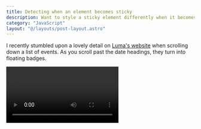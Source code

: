 ```yaml
---
title: Detecting when an element becomes sticky
description: Want to style a sticky element differently when it becomes sticky, or simply run some code when it becomes sticky? You can't do it with CSS alone, but there is a way...
category: "JavaScript"
layout: "@/layouts/post-layout.astro"
---
```



I recently stumbled upon a lovely detail on [Luma's website](https://www.luma.com/) when scrolling down a list of events. As you scroll past the date headings, they turn into floating badges.

<Video publicId="ue4nokdrvh6leyd25lql" className="aspect-[170/63]" />

There's no way to use CSS to style an element when it becomes sticky, so how the hell did they do it?

<Callout type="note">
  Just looking for the solution? Sure, skip to [the final
  solution](#the-final-solution), but you'll miss my diagrams!
</Callout>

## Making an element sticky is easy

Having elements become automatically sticky when scrolling is very simple. You just need to set [`position: sticky`](https://developer.mozilla.org/en-US/docs/Web/CSS/position#sticky) on the element and then set an inset property to control the offset relative to the nearest scrolling ancestor.

```css
.sticky {
  position: sticky;
  top: 0;
}
```

Now any element with this class will be `static` by default, but will become `sticky` when it hits the `top` of the nearest scrolling ancestor, which is usually the viewport. It will be offset by `0`.

<Callout type="tip" title="Using inset properties beyond top">
  While `top` is being used in this example, you can use any of the [inset
  properties](https://developer.mozilla.org/en-US/docs/Web/CSS/inset) to control
  where the element sticks to. At least one inset property **must** be set.
</Callout>

If we take our Luma example from earlier, we can use sticky positioning on the date headings like so:

<Example
  name="detecting-sticky-elements-basic"
  className="max-h-64"
  client:load
/>

Now, our headings become sticky when they hit the top of the viewport, or in this case the top of the scrolling ancestor.

But the headings just float over the content, which doesn't look clean or as slick. Once you have images and text instead of the placeholders in my example, it will look even worse.

So, how can we style the headings to stand out when they become sticky?

## Detecting when an element becomes sticky is tricky

As of this writing, there is no way to detect when an element becomes sticky using CSS alone. We have to rely on JavaScript to detect when an element becomes sticky.

Thankfully, we have a Web API that can help us out: [`IntersectionObserver`](https://developer.mozilla.org/en-US/docs/Web/API/Intersection_Observer_API). If you've not heard of this API before, you're about to discover one of modern web development's best tools.

### `IntersectionObserver` to the rescue

At its simplest, the `IntersectionObserver` API allows you to detect the relative visibility of two elements, giving us a way to asynchronously observe (i.e. performant and non-blocking) when one of those elements intersects with the other.

<Figure
  src={StickyHeaderIntersection}
  alt="A diagram showing how IntersectionObserver works, specifically that it can track the visibility of an element within a root element, such as a scrollable ancestor or the viewport."
  caption="IntersectionObserver allows us to track the visibility of an element within a root element, such as a scrollable ancestor or the viewport."
/>

Typically you would use this API to detect when an element becomes visible within the viewport, or within a scrollable ancestor, but the API is very flexible, supporting many different use cases.

<Callout type="tip" title="Learning more about IntersectionObserver">
  This guide isn't going to cover the IntersectionObserver API in detail, just enough for sticky detection. If you'd like to learn more about the API, I'd recommend two great resources:

  <ul>
    <li>[MDN's IntersectionObserver documentation](https://developer.mozilla.org/en-US/docs/Web/API/Intersection_Observer_API) the web developers bible entry</li>
    <li>[Dynamic Header
  with
  IntersectionObserver](https://www.smashingmagazine.com/2021/07/dynamic-header-intersection-observer/)
  where Michelle Barker goes into detail on another fun example with headings</li>
  </ul>
</Callout>

### Sticky detection with `rootMargin`

Sticky elements present us with a unique challenge when using `IntersectionObserver`: if the element is sticky, it unlikely intersects with the viewport until it hits the bounds of it's container element, at which point it becomes fixed in place and is no longer sticky 🤔.

That's where the [`rootMargin` option](https://developer.mozilla.org/en-US/docs/Web/API/IntersectionObserver/rootMargin) comes in, which allows us to specify a margin around the root element (usually the viewport, but can be any element or scrollable ancestor).

<Figure
  src={StickyHeaderRootMargin}
  alt="A diagram showing how rootMargin is used in IntersectionObserver, specifically that you can use negative insets to create an inner margin."
  caption="The rootMargin property allows us to specify a margin around the root element, which is usually the viewport, but can be any element or scrollable ancestor."
/>

`rootMargin` is given a string value of inset properties, and you can give it negative insets to create an inner margin.

By telling the observer to observe the element with a `rootMargin` of `-10px 0px 0px 0px`, for example, we're telling the observer to consider the target element as intersecting when it's `10px` from the top of the viewport.

**🧠 Here's the big brain bit:** by setting the `rootMargin` with a negative inset that matches the offset of the sticky element, we can reasonably deduce that when the element is within the `rootMargin` it is **not** sticky. So we just need to check for the inverse, and style accordingly.

## The final solution

We'll use `IntersectionObserver` to observe when our target sticky element leaves our root element, but we'll add a negative `rootMargin` to account for the sticky element's offset.

We'll also check if the element is intersecting where we expect it to be to avoid false positives (i.e. we think the element is sticking, but we just haven't scrolled past it yet).

Finally, we'll use the `dataset` property to store the state of the element, as that then allows us not only to style the element with simple CSS, but gives us the potential to run code when that state changes if desired.

We end up with something like this:

<Example
  name="detecting-sticky-elements-simple"
  className="max-h-64"
  client:visible
/>

```js showLineNumbers
const stickyElements = document.querySelectorAll(".detect-sticky")

if (!stickyElements) return

stickyElements.forEach((stickyElement) => {
  const observer = new IntersectionObserver(
    ([e]) => {
      let isSticky = false

      if (e.intersectionRect.top === e.rootBounds?.top) {
        isSticky = true
      }

      stickyElement.dataset.currentlySticky = String(isSticky)
    },
    {
      rootMargin: "-15px 0px 0px 0px",
      threshold: [1],
    },
  )

  observer.observe(stickyElement)
})
```

Let's step through the details inside the `IntersectionObserver` callback.

```js showLineNumbers startLineNumber=8
let isSticky = false

if (e.intersectionRect.top === e.rootBounds?.top) {
  isSticky = true
}
```

Here we're checking if the top edge of the intersection rectangle exactly matches the top edge of the root bounds. If it does, we know the element is sticking to the top of the root element, and we can set the `isSticky` variable to `true`.

You'll want to change the check here if you're using something other than the `top` inset property for the `rootMargin`.

```js showLineNumbers startLineNumber=14
stickyElement.dataset.currentlySticky = String(isSticky)
```

We set the `dataset.currentlySticky` property to the `isSticky` variable, which we can then use in our CSS to style the element accordingly. You'll want to change

In addition to the callback, we're also passing some options to the `IntersectionObserver`.

```js showLineNumbers startLineNumber=16
{
  rootMargin: "-15px 0px 0px 0px",
  threshold: [1],
}
```

Add a negative top margin to the observer's root, to account for the sticky element's offset (including margin and padding). It's a good idea to a couple of pixels on top of the sticky offset, as sticky elements don't become sticky until moving past the sticky offset, and there can be rounding errors. You should play around to get a feel for the right value.

The [`threshold` option](https://developer.mozilla.org/en-US/docs/Web/API/IntersectionObserver/thresholds) isn't something we've covered in detail here, but it's an array of numbers between 0 and 1 that represent the percentage of the element that must be visible in order to be considered an intersection.

In this case, we're saying that the element must be 100% visible in order to be considered an intersection. This is important because we want to avoid false positives, where we think the element is sticking, but we just haven't scrolled past it yet.

And that's it! We've now got a way to detect when an element becomes sticky, and we can use that state to style the element accordingly.
